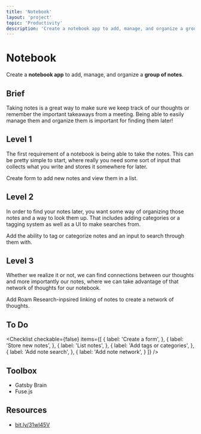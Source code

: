 ```yaml
---
title: 'Notebook'
layout: 'project'
topic: 'Productivity'
description: 'Create a notebook app to add, manage, and organize a group of notes.'
---
```



<ProjectHeader>

# Notebook

Create a <strong className="color-blue">notebook app</strong> to add, manage, and organize a <strong className="color-purple">group of notes</strong>.

</ProjectHeader>

<ProjectContent>

## Brief

Taking notes is a great way to make sure we keep track of our thoughts or remember the important takeaways from a meeting. Being able to easily manage them and organize them is important for finding them later!

## Level 1

The first requirement of a notebook is being able to take the notes. This can be pretty simple to start, where really you need some sort of input that collects what you write and stores it somewhere for later.

Create form to add new notes and view them in a list.

<LoginRequired>

## Level 2

In order to find your notes later, you want some way of organizing those notes and a way to look them up. That includes adding categories or a tagging system as well as a UI to make searches from.

Add the ability to tag or categorize notes and an input to search through them with.

## Level 3

Whether we realize it or not, we can find connections between our thoughts and more importantly our notes, where we can take advantage of that network of thoughts for our notebook.

Add Roam Research-inpsired linking of notes to create a network of thoughts.

</LoginRequired>

</ProjectContent>

<ProjectSidebar>

## To Do

<Checklist checkable={false} items={[
  {
    label: 'Create a form',
  },
  {
    label: 'Store new notes',
  },
  {
    label: 'List notes',
  },
  {
    label: 'Add tags or categories',
  },
  {
    label: 'Add note search',
  },
  {
    label: 'Add note network',
  }
]} />

## Toolbox
- Gatsby Brain
- Fuse.js

## Resources
- [bit.ly/31wI45V](https://bit.ly/31wI45V)

</ProjectSidebar>